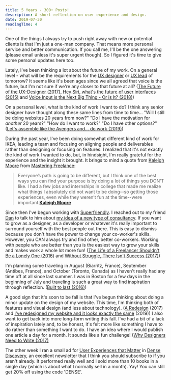 ```yaml
---
title: 5 Years - 300+ Posts!
description: A short reflection on user experience and design.
date: 2019-07-30
readingTime: 4
---
```


One of the things I always try to push right away with new or potential clients is that I'm just a one-man company. That means more personal service and better communication. If you call me, I'll be the one answering (please email unless it's super urgent though). So I figured it's time to give some personal updates here too.

Lately, I've been thinking a lot about the future of my work. On a general level - what will be the requirements for the <a href="/uxdesigner/">UX designer</a> or <a href="/uxlead/">UX lead</a> of tomorrow? It seems like it's been ages since we all agreed that voice is the future, but I'm not sure if we're any closer to that future at all? (<a href="/future-ux-designer/">The Future of the UX-Designer (2017)</a>, <a href="/hey-siri-whats-the-future-of-user-interfaces/">Hey Siri, what's the future of user interfaces (2015)</a> and <a href="/voiceinput/">Voice Input is the Next Big Thing - Or is It? (2018)</a>)

On a personal level, what is the kind of work I want to do? I think any senior designer have thought along these same lines from time to time... "Will I still be doing websites 20 years from now?" "Do I have the motivation for *another* 20 years?" "How do I want to work?" "Do I have other options?" (<a href="/avengers/">Let's assemble like the Avengers and... do work (2019)</a>)

During the past year, I've been doing somewhat different kind of work for IKEA, leading a team and focusing on aligning people and deliverables rather than designing or focusing on features. I realized that it's not exactly the kind of work I wanted to do, but, in hindsight, I'm really grateful for the experience and the insight it brought. It brings to mind a quote from <a href="https://www.kaleighmoore.com">Kaleigh Moore</a> from <a href="/books/masteringfreelance">Mastering Freelance</a>:

>Everyone’s path is going to be different, but I think one of the best ways you can find your purpose is by doing a lot of things you DON’T like. I had a few jobs and internships in college that made me realize what things I absolutely did not want to be doing--so getting those experiences, even while they weren’t fun at the time--were important.**<a href="https://www.kaleighmoore.com">Kaleigh Moore</a>**

Since then I've begun working with <a href="http://superfriend.ly">Superfriendly</a>. I reached out to my friend <a href="http://danmall.me">Dan</a> to talk to him about <a href="/avengers/">my idea of a new type of consultancy</a>. If you want to grow as a designer, as a developer or whatever it's really important to surround yourself with the best people out there. This is easy to dismiss because you don't have the power to change your co-worker's skills. However, you CAN always try and find other, better co-workers. Working with people who are better than you is the easiest way to grow your skills and makes work a whole lot more fun! (<a href="/the-life-of-a-freelancer/">The Life of a Freelancer Shouldn't Be a Lonely One (2016</a>) and <a href="/without-struggle-isnt-success/">Without Struggle, There Isn't Success (2017)</a>)

I'm planning some traveling in August (Biarritz, France), September (Antibes, France), and October (Toronto, Canada) as I haven't really had any time off at all since last summer. I was in Boston for a few days in the beginning of July and traveling is such a great way to find inspiration through reflection. (<a href="/built-to-last/">Built to last (2016)</a>)

A good sign that it's soon to be fall is that I've begun thinking about doing a minor update on the design of my website. This time, I'm thinking both of features and visual design (and less about technology). (<a href="/redesign/">A Redesign</a> (2017) and <a href="/newdesign/">I've redesigned my website and it looks exactly the same</a> (2019)) I also want to get back into more long-form writing this fall. I've had a bit of a lack of inspiration lately and, to be honest, it's felt more like something I have to do rather than something I want to do. I have an idea where I would publish one article a day for a month. It sounds like a fun challenge! (<a href="/designers-write/">Why Designers Need to Write (2017)</a>

The other week I ran a small ad for <a href="https://antonsten.com/books/user-experiences-matter/">User Experiences that Matter</a> in <a href="https://www.densediscovery.com">Dense Discovery</a>, an excellent newsletter that I think you should subscribe to if you aren't already. It performed really well and I sold more than 10 books in a single day (which is about what I normally sell in a month). Yay! You can still get 20% off using the code 'DENSE'.